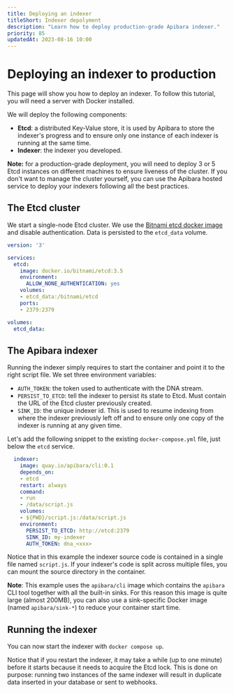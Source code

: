 ```yaml
---
title: Deploying an indexer
titleShort: Indexer depolyment
description: "Learn how to deploy production-grade Apibara indexer."
priority: 85
updatedAt: 2023-08-16 10:00
---
```


# Deploying an indexer to production

This page will show you how to deploy an indexer.
To follow this tutorial, you will need a server with Docker installed.

We will deploy the following components:

 - **Etcd**: a distributed Key-Value store, it is used by Apibara to store the
   indexer's progress and to ensure only one instance of each indexer is
   running at the same time.
 - **Indexer**: the indexer you developed.

**Note:** for a production-grade deployment, you will need to deploy 3 or 5
Etcd instances on different machines to ensure liveness of the cluster.
If you don't want to manage the cluster yourself, you can use the Apibara
hosted service to deploy your indexers following all the best practices.


## The Etcd cluster

We start a single-node Etcd cluster. We use the [Bitnami etcd docker
image](https://hub.docker.com/r/bitnami/etcd/) and disable authentication.
Data is persisted to the `etcd_data` volume.

```yaml
version: '3'

services:
  etcd:
    image: docker.io/bitnami/etcd:3.5
    environment:
      ALLOW_NONE_AUTHENTICATION: yes
    volumes:
    - etcd_data:/bitnami/etcd
    ports:
    - 2379:2379

volumes:
  etcd_data:

```

## The Apibara indexer

Running the indexer simply requires to start the container and point it to the right script file.
We set three environment variables:

 - `AUTH_TOKEN`: the token used to authenticate with the DNA stream.
 - `PERSIST_TO_ETCD`: tell the indexer to persist its state to Etcd. Must contain the URL of the Etcd
 cluster previously created.
 - `SINK_ID`: the unique indexer id. This is used to resume indexing from where
   the indexer previously left off and to ensure only one copy of the indexer
   is running at any given time.

Let's add the following snippet to the existing `docker-compose.yml` file, just below the `etcd` service.

```yaml
  indexer:
    image: quay.io/apibara/cli:0.1
    depends_on:
    - etcd
    restart: always
    command:
    - run
    - /data/script.js
    volumes:
    - ${PWD}/script.js:/data/script.js
    environment:
      PERSIST_TO_ETCD: http://etcd:2379
      SINK_ID: my-indexer
      AUTH_TOKEN: dna_<xxx>
```

Notice that in this example the indexer source code is contained in a single file named `script.js`.
If your indexer's code is split across multiple files, you can mount the source
directory in the container.


**Note**: This example uses the `apibara/cli` image which contains the
`apibara` CLI tool together with all the built-in sinks. For this reason this
image is quite large (almost 200MB), you can also use a sink-specific Docker
image (named `apibara/sink-*`) to reduce your container start time.


## Running the indexer

You can now start the indexer with `docker compose up`.

Notice that if you restart the indexer, it may take a while (up to one minute)
before it starts because it needs to acquire the Etcd lock.
This is done on purpose: running two instances of the same indexer will result
in duplicate data inserted in your database or sent to webhooks.

